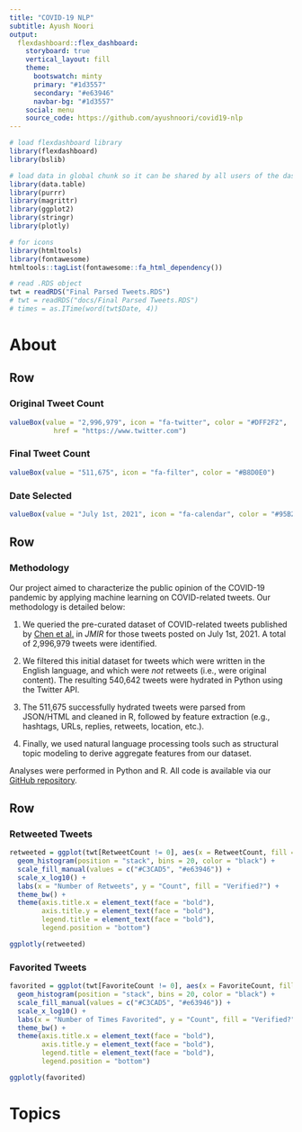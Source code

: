 ```yaml
---
title: "COVID-19 NLP"
subtitle: Ayush Noori
output: 
  flexdashboard::flex_dashboard:
    storyboard: true
    vertical_layout: fill
    theme:
      bootswatch: minty
      primary: "#1d3557"
      secondary: "#e63946"
      navbar-bg: "#1d3557"
    social: menu
    source_code: https://github.com/ayushnoori/covid19-nlp
---
```



```r

# load flexdashboard library
library(flexdashboard)
library(bslib)

# load data in global chunk so it can be shared by all users of the dashboard
library(data.table)
library(purrr)
library(magrittr)
library(ggplot2)
library(stringr)
library(plotly)

# for icons
library(htmltools)
library(fontawesome)
htmltools::tagList(fontawesome::fa_html_dependency())

# read .RDS object
twt = readRDS("Final Parsed Tweets.RDS")
# twt = readRDS("docs/Final Parsed Tweets.RDS")
# times = as.ITime(word(twt$Date, 4))

```

<link rel="shortcut icon" href="docs/virus-favicon.svg">

About {data-orientation=rows}
=====================================

Row
-----------------------------------------------------------------------

### Original Tweet Count {.value-box}

```r

valueBox(value = "2,996,979", icon = "fa-twitter", color = "#DFF2F2",
           href = "https://www.twitter.com")

```

### Final Tweet Count {.value-box}

```r

valueBox(value = "511,675", icon = "fa-filter", color = "#B8D0E0")

```

### Date Selected {.value-box}

```r

valueBox(value = "July 1st, 2021", icon = "fa-calendar", color = "#95B2DC")

```

Row {data-height=350}
-----------------------------------------------------------------------

### Methodology

Our project aimed to characterize the public opinion of the COVID-19 pandemic by applying machine learning on COVID-related tweets. Our methodology is detailed below:

1. We queried the pre-curated dataset of COVID-related tweets published by [Chen et al.](https://doi.org/10.2196/19273) in *JMIR* for those tweets posted on July 1st, 2021. A total of 2,996,979 tweets were identified.

2. We filtered this initial dataset for tweets which were written in the English language, and which were *not* retweets (i.e., were original content). The resulting 540,642 tweets were hydrated in Python using the Twitter API.

3. The 511,675 successfully hydrated tweets were parsed from JSON/HTML and cleaned in R, followed by feature extraction (e.g., hashtags, URLs, replies, retweets, location, etc.). 

4. Finally, we used natural language processing tools such as structural topic modeling to derive aggregate features from our dataset.

Analyses were performed in Python and R. All code is available via our [GitHub repository](https://github.com/ayushnoori/covid19-nlp).

Row {data-height=650}
-----------------------------------------------------------------------

### Retweeted Tweets

```r

retweeted = ggplot(twt[RetweetCount != 0], aes(x = RetweetCount, fill = UserVerified)) +
  geom_histogram(position = "stack", bins = 20, color = "black") +
  scale_fill_manual(values = c("#C3CAD5", "#e63946")) +
  scale_x_log10() +
  labs(x = "Number of Retweets", y = "Count", fill = "Verified?") +
  theme_bw() +
  theme(axis.title.x = element_text(face = "bold"),
        axis.title.y = element_text(face = "bold"),
        legend.title = element_text(face = "bold"),
        legend.position = "bottom")

ggplotly(retweeted)

```

### Favorited Tweets

```r

favorited = ggplot(twt[FavoriteCount != 0], aes(x = FavoriteCount, fill = UserVerified)) +
  geom_histogram(position = "stack", bins = 20, color = "black") +
  scale_fill_manual(values = c("#C3CAD5", "#e63946")) +
  scale_x_log10() +
  labs(x = "Number of Times Favorited", y = "Count", fill = "Verified?") +
  theme_bw() +
  theme(axis.title.x = element_text(face = "bold"),
        axis.title.y = element_text(face = "bold"),
        legend.title = element_text(face = "bold"),
        legend.position = "bottom")

ggplotly(favorited)

```


Topics
=====================================

